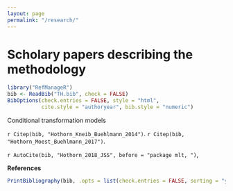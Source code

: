 ```yaml
---
layout: page
permalink: "/research/"
---
```

Scholary papers describing the methodology
========================================================

```r
library("RefManageR")
bib <- ReadBib("TH.bib", check = FALSE)
BibOptions(check.entries = FALSE, style = "html",
           cite.style = "authoryear", bib.style = "numeric")
```
Conditional transformation models 

`r Citep(bib, "Hothorn_Kneib_Buehlmann_2014")`.
`r Citep(bib, "Hothorn_Moest_Buehlmann_2017")`.

`r AutoCite(bib, "Hothorn_2018_JSS", before = "package mlt, ")`,


**References**

```r
PrintBibliography(bib, .opts = list(check.entries = FALSE, sorting = "ynt"))
```

